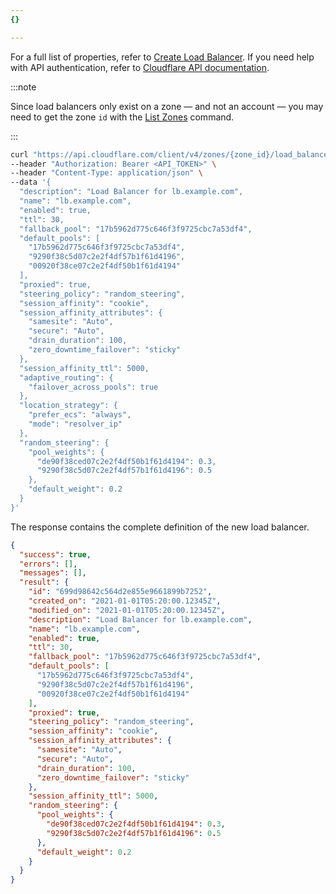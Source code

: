 ```yaml
---
{}

---
```


For a full list of properties, refer to [Create Load Balancer](/api/operations/load-balancers-create-load-balancer). If you need help with API authentication, refer to [Cloudflare API documentation](/fundamentals/api/).

:::note


Since load balancers only exist on a zone — and not an account — you may need to get the zone `id` with the [List Zones](/api/operations/zones-get) command.


:::

```bash title="Request"
curl "https://api.cloudflare.com/client/v4/zones/{zone_id}/load_balancers" \
--header "Authorization: Bearer <API_TOKEN>" \
--header "Content-Type: application/json" \
--data '{
  "description": "Load Balancer for lb.example.com",
  "name": "lb.example.com",
  "enabled": true,
  "ttl": 30,
  "fallback_pool": "17b5962d775c646f3f9725cbc7a53df4",
  "default_pools": [
    "17b5962d775c646f3f9725cbc7a53df4",
    "9290f38c5d07c2e2f4df57b1f61d4196",
    "00920f38ce07c2e2f4df50b1f61d4194"
  ],
  "proxied": true,
  "steering_policy": "random_steering",
  "session_affinity": "cookie",
  "session_affinity_attributes": {
    "samesite": "Auto",
    "secure": "Auto",
    "drain_duration": 100,
    "zero_downtime_failover": "sticky"
  },
  "session_affinity_ttl": 5000,
  "adaptive_routing": {
    "failover_across_pools": true
  },
  "location_strategy": {
    "prefer_ecs": "always",
    "mode": "resolver_ip"
  },
  "random_steering": {
    "pool_weights": {
      "de90f38ced07c2e2f4df50b1f61d4194": 0.3,
      "9290f38c5d07c2e2f4df57b1f61d4196": 0.5
    },
    "default_weight": 0.2
  }
}'
```

The response contains the complete definition of the new load balancer.

```json title="Response"
{
  "success": true,
  "errors": [],
  "messages": [],
  "result": {
    "id": "699d98642c564d2e855e9661899b7252",
    "created_on": "2021-01-01T05:20:00.12345Z",
    "modified_on": "2021-01-01T05:20:00.12345Z",
    "description": "Load Balancer for lb.example.com",
    "name": "lb.example.com",
    "enabled": true,
    "ttl": 30,
    "fallback_pool": "17b5962d775c646f3f9725cbc7a53df4",
    "default_pools": [
      "17b5962d775c646f3f9725cbc7a53df4",
      "9290f38c5d07c2e2f4df57b1f61d4196",
      "00920f38ce07c2e2f4df50b1f61d4194"
    ],
    "proxied": true,
    "steering_policy": "random_steering",
    "session_affinity": "cookie",
    "session_affinity_attributes": {
      "samesite": "Auto",
      "secure": "Auto",
      "drain_duration": 100,
      "zero_downtime_failover": "sticky"
    },
    "session_affinity_ttl": 5000,
    "random_steering": {
      "pool_weights": {
        "de90f38ced07c2e2f4df50b1f61d4194": 0.3,
        "9290f38c5d07c2e2f4df57b1f61d4196": 0.5
      },
      "default_weight": 0.2
    }
  }
}
```
